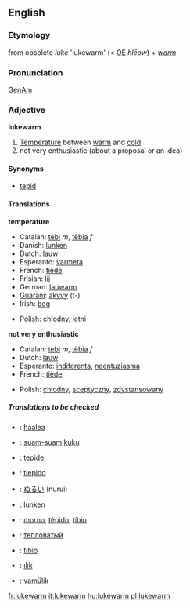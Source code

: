 ==English==

=== Etymology ===
from obsolete ''luke'' 'lukewarm' (< [[w:Old English|OE]] ''hl&#275;ow'') + ''[[warm]]''

=== Pronunciation ===
[[w:General American|GenAm]] {{IPA|[&#716;luk&#712;w&#596;&#633;m]}}

=== Adjective ===
'''lukewarm'''

# [[Temperature]] between [[warm]] and [[cold]]
# not very enthusiastic (about a proposal or an idea)

==== Synonyms ====
*[[tepid]]

==== Translations ====
'''temperature'''
{{top}}<!--languages from A to I go here-->
*Catalan: [[tebi]] ''m'', [[tèbia]] ''f''
*Danish: [[lunken]]
*Dutch: [[lauw]]
*Esperanto: [[varmeta]]
*French: [[tiède]]
*Frisian: [[lij]]
*German: [[lauwarm]]
*[[Guarani]]: [[akyvy]] (t-)
*Irish: [[bog]]
{{mid}}<!--languages from J to Z go here-->
*Polish: [[chłodny]], [[letni]]
{{bottom}}

'''not very enthusiastic'''
{{top}}<!--languages from A to I go here-->
*Catalan: [[tebi]] ''m'', [[tèbia]] ''f''
*Dutch: [[lauw]]
*Esperanto: [[indiferenta]], [[neentuziasma]]
*French: [[tiède]]
{{mid}}<!--languages from J to Z go here-->
*Polish: [[chłodny]], [[sceptyczny]], [[zdystansowany]]
{{bottom}}

=====Translations to be checked=====
{{checktrans}}

*{{ttbc|Finnish}}: [[haalea]]
*{{ttbc|Indonesian}}: [[suam-suam]] [[kuku]]
*{{ttbc|Interlingua}}: [[tepide]]
*{{ttbc|Italian}}: [[tiepido]]
*{{ttbc|Japanese}}: [[ぬるい]] (nurui)
*{{ttbc|Norwegian}}: [[lunken]]
*{{ttbc|Portuguese}}: [[morno]], [[tépido]], [[tíbio]]
*{{ttbc|Russian}}: [[тепловатый]]
*{{ttbc|Spanish}}: [[tibio]]
*{{ttbc|Turkish}}: [[ılık]]
*{{ttbc|Volapük}}: [[vamülik]]


[[fr:lukewarm]]
[[it:lukewarm]]
[[hu:lukewarm]]
[[pl:lukewarm]]
